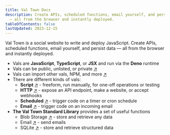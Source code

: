 ```yaml
---
title: Val Town Docs
description: Create APIs, scheduled functions, email yourself, and persist data
  — all from the browser and instantly deployed.
tableOfContents: false
lastUpdated: 2023-12-15
---
```


Val Town is a social website to write and deploy JavaScript. Create APIs, scheduled functions, email yourself,
and persist data — all from the browser and instantly deployed.

- Vals are **JavaScript**, **TypeScript**, or **JSX** and run via the **Deno** runtime
- Vals can be public, unlisted, or private [↗](/reference/permissions)
- Vals can import other vals, NPM, and more [↗](/reference/import)
- There are different kinds of vals:
  - **Script** [↗](/types/script) - freeform, run manually, for one-off operations or testing
  - **HTTP** [↗](/types/http) - expose an API endpoint, make a website, or accept webhooks
  - **Scheduled** [↗](/types/scheduled) - trigger code on a timer or cron schedule
  - **Email** [↗](/types/email) - trigger code on an incoming email
- **The Val Town Standard Library** provides a set of useful functions
  - Blob Storage [↗](/std/blob) - store and retrieve any data
  - Email [↗](/std/email) - send emails
  - SQLite [↗](/std/sqlite) - store and retrieve structured data

